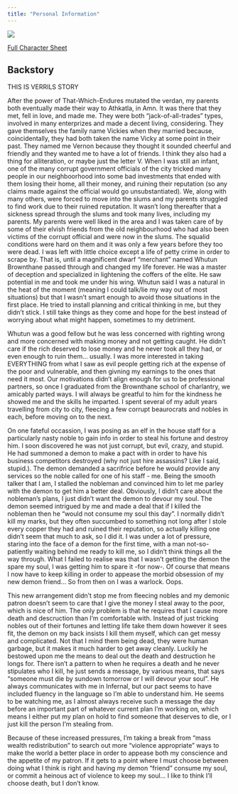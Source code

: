 ```yaml
---
title: "Personal Information"
---
```



<a href=vernon3.png target="_blank"> <img src = vernon3_thumb.png> </a>


<a href = /media/character_sheet_vernon_vickies.pdf target="_blank">Full Character Sheet</a>

## Backstory

THIS IS VERRILS STORY

After the power of That-Which-Endures mutated the verdan, my parents both eventually made their way to Athkatla, in Amn. It was there that they met, fell in love, and made me. They were both "jack-of-all-trades" types, involved in many enterprizes and made a decent living, considering. They gave themselves the family name Vickies when they married because, coincidentally, they had both taken the name Vicky at some point in their past. They named me Vernon because they thought it sounded cheerful and friendly and they wanted me to have a lot of friends. I think they also had a thing for alliteration, or maybe just the letter V. When I was still an infant, one of the many corrupt government officials of the city tricked many people in our neighboorhood into some bad investments that ended with them losing their home, all their money, and ruining their reputation (so any claims made against the official would go unsubstantiated). We, along with many others, were forced to move into the slums and my parents struggled to find work due to their ruined reputation. It wasn't long thereafter that a sickness spread through the slums and took many lives, including my parents. My parents were well liked in the area and I was taken care of by some of their elvish friends from the old neighbourhood who had also been victims of the corrupt official and were now in the slums. The squalid conditions were hard on them and it was only a few years before they too were dead. I was left with little choice except a life of petty crime in order to scrape by. That is, until a magnificent dwarf "merchant" named Whutun Brownthane passed through and changed my life forever. He was a master of deception and specialized in lightening the coffers of the elite. He saw potential in me and took me under his wing. Whutun said I was a natural in the heat of the moment (meaning I could talk/lie my way out of most situations) but that I wasn't smart enough to avoid those situations in the first place. He tried to install planning and critical thinking in me, but they didn't stick. I still take things as they come and hope for the best instead of worrying about what might happen, sometimes to my detriment.

Whutun was a good fellow but he was less concerned with righting wrong and more concerned with making money and not getting caught. He didn't care if the rich deserved to lose money and he never took all they had, or even enough to ruin them... usually. I was more interested in taking EVERYTHING from what I saw as evil people getting rich at the expense of the poor and vulnerable, and then givning my earnings to the ones that need it most. Our motivations didn't align enough for us to be professional partners, so once I graduated from the Brownthane school of charlantry, we amicably parted ways. I will always be greatful to him for the kindness he showed me and the skills he imparted. I spent several of my adult years travelling from city to city, fleecing a few corrupt beaurocrats and nobles in each, before moving on to the next. 

On one fateful occassion, I was posing as an elf in the house staff for a particularly nasty noble to gain info in order to steal his fortune and destroy him. I soon discovered he was not just corrupt, but evil, crazy, and stupid. He had summoned a demon to make a pact with in order to have his business competitors destroyed (why not just hire assassins? Like I said, stupid.). The demon demanded a sacrifrice before he would provide any services so the noble called for one of his staff - me. Being the smooth talker that I am, I stalled the nobleman and convinced him to let me parley with the demon to get him a better deal. Obviously, I  didn't care about the nobleman's plans, I just didn't want the demon to devour my soul. The demon seemed intrigued by me and made a deal that if I killed the nobleman then he "would not consume my soul this day". I normally didn't kill my marks, but they often succumbed to something not long after I stole every copper they had and ruined their reputation, so actually killing one didn't seem that much to ask, so I did it. I was under a lot of pressure, staring into the face of a demon for the first time, with a man not-so-patiently waiting behind me ready to kill me, so I didn't think things all the way through. What I failed to realise was that I wasn't getting the demon the spare my soul, I was getting him to spare it -for now-. Of course that means I now have to keep killing in order to appease the morbid obsession of my new demon friend... So from then on I was a warlock. Oops.

This new arrangement didn't stop me from fleecing nobles and my demonic patron doesn't seem to care that I give the money I steal away to the poor, which is nice of him. The only problem is that he requires that I cause more death and descruction than I'm comfortable with. Instead of just tricking nobles out of their fortunes and letting life take them down however it sees fit, the demon on my back insists I kill them myself, which can get messy and complicated. Not that I mind them being dead, they were human garbage, but it makes it much harder to get away cleanly. Luckily he bestowed upon me the means to deal out the death and destruction he longs for. There isn't a pattern to when he requires a death and he never stipulates who I kill, he just sends a message, by various means, that says "someone must die by sundown tomorrow or I will devour your soul". He always communicates with me in Infernal, but our pact seems to have included fluency in the language so I'm able to understand him. He seems to be watching me, as I almost always receive such a message the day before an important part of whatever current plan I'm working on, which means I either put my plan on hold to find someone that deserves to die, or I just kill the person I'm stealing from.

Because of these increased pressures, I'm taking a break from "mass wealth redistribution" to search out more "violence appropriate" ways to make the world a better place in order to appease both my conscience and the appetite of my patron. If it gets to a point where I must choose between doing what I think is right and having my demon "friend" consume my soul, or commit a heinous act of violence to keep my soul... I like to think I'll choose death,  but I don't know.